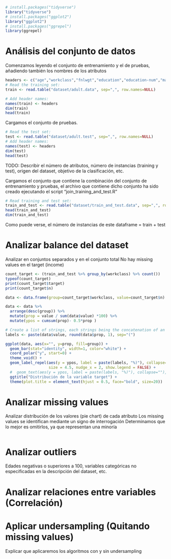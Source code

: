 ```r
# install.packages("tidyverse")
library("tidyverse")
# install.packages("ggplot2")
library("ggplot2")
# install.packages("ggrepel")
library(ggrepel)
```

# Análisis del conjunto de datos
Comenzamos leyendo el conjunto de entrenamiento y el de pruebas, añadiendo también los nombres de los atributos
```r
headers <- c("age","workclass","fnlwgt","education","education-num","marital-status","occupation","relationship","race","sex","capital-gain","capital-loss","hours-per-week","native-country", "target")
# Read the training set:
train <- read.table("dataset/adult.data", sep=",", row.names=NULL)

# Add header names:
names(train) <- headers
dim(train)
head(train)
```

Cargamos el conjunto de pruebas.
```r
# Read the test set:
test <- read.table("dataset/adult.test", sep=",", row.names=NULL)
# Add header names:
names(test) <- headers
dim(test)
head(test)
```

TODO: Describir el número de atributos, número de instancias (training y test), origen del dataset, objetivo de la clasificación, etc.

Cargamos el  conjunto que contiene la combinación del conjunto de entrenamiento y pruebas, el archivo que contiene dicho conjunto ha sido creado ejecutando el script "join_training_and_test.R"
```r
# Read training and test set:
train_and_test <- read.table("dataset/train_and_test.data", sep=",", row.names=NULL, header=TRUE)
head(train_and_test)
dim(train_and_test)
```

Como puede verse, el número de instancias de este dataframe = train + test

# Analizar balance del dataset
Analizar en conjuntos separados y en el conjunto total
No hay missing values en el target (income)
```r
count_target <- (train_and_test %>% group_by(workclass) %>% count())
typeof(count_target)
print(count_target$target)
print(count_target$n)

data <- data.frame(group=count_target$workclass, value=count_target$n)

data <- data %>% 
  arrange(desc(group)) %>%
  mutate(prop = value / sum(data$value) *100) %>%
  mutate(ypos = cumsum(prop)- 0.5*prop )

# Create a list of strings, each strings being the concatenation of an element of value and an element of prop
labels <- paste(data$value, round(data$prop, 1), sep="(")

ggplot(data, aes(x="", y=prop, fill=group)) +
  geom_bar(stat="identity", width=1, color="white") +
  coord_polar("y", start=0) +
  theme_void() + 
  geom_label_repel(aes(y = ypos, label = paste(labels, "%)"), collapse=""),
                   size = 4.5, nudge_x = 2, show.legend = FALSE) +
  #  geom_text(aes(y = ypos, label = paste(labels, "%)"), collapse=""), color = "white", size=6) +
  ggtitle("Distribución de la variable target") +
  theme(plot.title = element_text(hjust = 0.5, face="bold", size=20))
```

# Analizar missing values

Analizar distribución de los valores (pie chart) de cada atributo
Los missing values se identifican mediante un signo de interrogación
Determinamos que lo mejor es omitirlos, ya que representan una minoría

```r

```


# Analizar outliers
Edades negativas o superiores a 100, variables categóricas no especificadas en la descripción del dataset, etc.

# Analizar relaciones entre variables (Correlación)

# Aplicar undersampling (Quitando missing values)
Explicar que aplicaremos los algoritmos con y sin undersampling